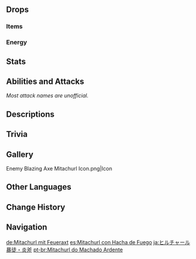 {{Enemy Infobox
|image    = <gallery>
Enemy Blazing Axe Mitachurl.png|Archive
Enemy Blazing Axe Mitachurl Full Artwork.png|Full Art
</gallery>
|family   = Hilichurls
|group    = Mitachurls
|type     = Elite Enemies
|dmgtype  = Physical
|dmgtype2 = Pyro
|weakpoint = yes
|ability1 = Elemental Infusion
}}
{{Enemy Intro}}

==Drops==
===Items===
{{Drops Table|type=Mitachurls}}

===Energy===
{{Energy Drops
|hp1   = 75
|p1    = 1
|hp2   = 50
|p2    = 1
|hp3   = 25
|p3    = 1
|hp4   = 0
|o4    = 1
}}

==Stats==
{{Enemy Stats
|phys_res  = 30%
|hp_ratio  = 3
|atk_ratio = 4.8
|hp_type   = 1
}}

==Abilities and Attacks==
''Most attack names are unofficial.''
{{Enemy Attacks
|enemy = Pyro Mitachurl

|name_1 = Swing Combo
|desc_1 = Swings its axe twice, dealing '''50% ATK''' as {{Color|Physical DMG}} or {{Color|Pyro DMG}} with each swing.
* '''Combo 1:''' Performs 2 horizontal swings.
* '''Combo 2:''' Performs 1 horizontal swing followed by a downward swing. When infused, The downward swing will emit a trail of 3 fiery blasts in front of the location struck which each deal '''16.5% ATK''' as {{Color|AoE Pyro DMG}}.
** '''Enhanced:''' Enhanced Blazing Axe Mitachurls can be found in certain [[Domains]], [[Spiral Abyss]], overworld events, and challenges. '''Swing Combo 2''' produces 2 additional trails of fiery blasts.
|file_1 = Pyro Mitachurl Swing Combo 1
|caption_1 = Swing Combo 1
|file_1_2 = Pyro Mitachurl Swing Combo 1 Infused
|caption_1_2 = Swing Combo 1 (Infused)
|file_1_3 = Pyro Mitachurl Swing Combo 2
|caption_1_3 = Swing Combo 2
|file_1_4 = Pyro Mitachurl Swing Combo 2 Infused
|caption_1_4 = Swing Combo 2 (Infused)
|file_1_5 = Pyro Mitachurl Swing Combo 2 Infused Enhanced
|caption_1_5= Swing Combo 2 (Infused, Enhanced)

|name_2 = Pyro Slime Throw
|desc_2 = After some time has passed or when the player character is out of reach, the Blazing Axe Mitachurl will dig up Pyro Slimes from the ground to infuse their axe with {{Pyro}} before throwing it to the player, dealing '''37.5% ATK''' as {{Color|Physical DMG}}.
* When infused, the axe is considered a {{Pyro}} entity, and can [[Elemental Reactions|react]] with {{Hydro}}, {{Cryo}}, {{Electro}}, {{Anemo}}, {{Geo}}; If 2 [[Elemental Gauge Theory|gauges]] of {{Hydro}}, 4 gauges of {{Electro}}, or 8 gauges of {{Cryo}}/{{Anemo}}/{{Geo}} are applied to the axe, its infusion will be removed.

|name_3 = Axe Spin
|desc_3 = Spins the axe wildly, rapidly dealing '''12.5% ATK''' as {{Color|Physical DMG}} or {{Color|Pyro DMG}}. At the end of this attack, performs a powerful final swing, dealing '''100% ATK''' as {{Color|Physical DMG}} or {{Color|Pyro DMG}}.
|caption_3 = Physical
|file_3_2 = Pyro Mitachurl Axe Spin Infused
|caption_3_2 = Infused

|name_4 = Axe Slam
|desc_4 = Leaps into the air to slam down at the player's location with their axe, dealing '''100% ATK''' as {{Color|AoE Physical DMG}} or {{Color|AoE Pyro DMG}}. When the axe is infused, it will emit 3 trails of 3 fiery blasts around it which each deal '''16.5% ATK''' as {{Color|AoE Pyro DMG}}.
* '''Enhanced:''' Enhanced Blazing Axe Mitachurls can be found in certain [[Domains]], [[Spiral Abyss]], overworld events and challenges. '''Axe Slam''' produces 2 additional trails of fiery blasts.
|caption_4 = Physical
|file_4_2 = Pyro Mitachurl Axe Slam Infused
|caption_4_2 = Infused
|file_4_3 = Pyro Mitachurl Axe Slam Infused Enhanced
|caption_4_3 = Infused, Enhanced
}}

==Descriptions==
{{Description|Muscular hilichurls who wield large two-handed axes.<br />Attacks with large strikes, and will use Pyro Slimes to infuse their axes with Pyro. They are very lethal.<br />Usually, repeated quenching a weapon the way a Blazing Axe Mitachurl does will decrease the hardness of the metal and cause the axe-head's edge to chip more easily. But such is the strength of the mitachurls that even should the edge disappear altogether, they can still use their axes as hammers.|[[Archive]]}}

==Trivia==
{{Transclude|Mitachurl|titles|section=1}}

==Gallery==
<gallery>
Enemy Blazing Axe Mitachurl Icon.png|Icon
</gallery>

==Other Languages==
{{Other Languages
|en      = Blazing Axe Mitachurl
|zhs     = 火斧丘丘暴徒
|zhs_rm  = Huǒ Fǔ Qiūqiū Bàotú
|zht     = 火斧丘丘暴徒
|zht_rm  = Huǒ Fǔ Qiūqiū Bàotú
|zh_tl   = Fire Axe Hilichurl Thug
|ja      = ヒルチャール暴徒・炎斧
|ja_rm   = Hiruchaaru Bouto - Honoo Ono
|ja_tl   = Hilichurl Thug - Flaming Axe
|ko      = 불도끼 츄츄 폭도
|ko_rm   = Bukdokki Chyuchyu Pokdo
|ko_tl   = Fire-axe Hilichurl Rioter
|es      = Mitachurl con Hacha de Fuego
|es_tl   = Mitachurl With Fire Axe
|fr      = Brutoviandu avec hache Pyro
|fr_tl   = Pyro Axe Hilimita
|ru      = Митачурл с огненным топором
|ru_tl   = Mitachurl With a Fiery Axe
|th      = Blazing Axe Mitachurl
|vi      = Bạo Đồ Hilichurl Búa Lửa
|vi_tl   = Fire Axe Hilichurl Thug
|de      = Mitachurl mit Feueraxt
|de_tl   = Mitachurl with Fire Axe
|id      = Blazing Axe Mitachurl
|pt      = Mitachurl do Machado Ardente
|pt_tl   = 
|tr      = Alevli Baltalı Dağ Azmanı
|tr_tl   = 
|it      = Mitachurl con ascia di fuoco
|it_tl   = 
}}

==Change History==
{{Change History|1.0}}

==Navigation==
{{Enemy Navbox|type=Elite}}

[[de:Mitachurl mit Feueraxt]]
[[es:Mitachurl con Hacha de Fuego]]
[[ja:ヒルチャール暴徒・炎斧]]
[[pt-br:Mitachurl do Machado Ardente]]